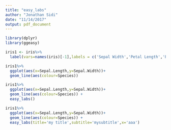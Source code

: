 ```yaml
---
title: "easy_labs"
author: "Jonathan Sidi"
date: "11/14/2017"
output: pdf_document
---
```


```r
  
library(dplyr)
library(ggeasy)
```

```r

iris1 <- iris%>%
  label(vars=names(iris)[-1],labels = c('Sepal Width','Petal Length','Petal Width','Flower Species'))

```

```r

iris1%>%
  ggplot(aes(x=Sepal.Length,y=Sepal.Width))+
  geom_line(aes(colour=Species))


```

```r

iris1%>%
  ggplot(aes(x=Sepal.Length,y=Sepal.Width))+
  geom_line(aes(colour=Species)) +
  easy_labs()

```

```r

iris1%>%
  ggplot(aes(x=Sepal.Length,y=Sepal.Width))+
  geom_line(aes(colour=Species)) +
  easy_labs(title='my title',subtitle='mysubtitle',x='aaa')

```
